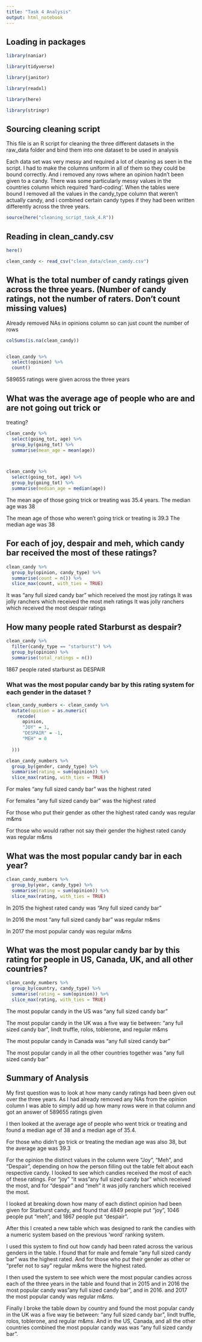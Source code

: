 ```yaml
---
title: "Task 4 Analysis"
output: html_notebook
---
```


## Loading in packages

```r
library(naniar)

library(tidyverse)

library(janitor)

library(readxl)

library(here)

library(stringr)
```

## Sourcing cleaning script

This file is an R script for cleaning the three different datasets in the 
raw_data folder and bind them into one dataset to be used in analysis

Each data set was very messy and required a lot of cleaning as seen in the 
script. I had to make the columns uniform in all of them so they could be 
bound correctly. And i removed any rows where an opinion hadn't been given to a 
candy. There was some particularly messy values in the countries
column which required 'hard-coding'. When the tables were bound I removed all 
the values in the candy_type column that weren't actually candy, and i combined
certain candy types if they had been written differently across the three 
years.

```r
source(here("cleaning_script_task_4.R"))
```


## Reading in clean_candy.csv
```r
here()

clean_candy <- read_csv("clean_data/clean_candy.csv")
```



## What is the total number of candy ratings given across the three years. (Number of candy ratings, not the number of raters. Don’t count missing values)

Already removed NAs in opinions column so can just count the number of rows

```r
colSums(is.na(clean_candy))


clean_candy %>% 
  select(opinion) %>% 
  count()


```

589655 ratings were given across the three years


## What was the average age of people who are and are not going out trick or 
treating?

```r
clean_candy %>% 
  select(going_tot, age) %>% 
  group_by(going_tot) %>% 
  summarise(mean_age = mean(age)) 



clean_candy %>% 
  select(going_tot, age) %>% 
  group_by(going_tot) %>% 
  summarise(median_age = median(age))
```

The mean age of those going trick or treating was 35.4 years.
The median age was 38

The mean age of those who weren't going trick or treating is 39.3
The median age was 38


## For each of joy, despair and meh, which candy bar received the most of these ratings?

```r
clean_candy %>% 
  group_by(opinion, candy_type) %>% 
  summarise(count = n()) %>% 
  slice_max(count, with_ties = TRUE)
```

It was "any full sized candy bar" which received the most joy ratings
It was jolly ranchers which received the most meh ratings
It was jolly ranchers which received the most despair ratings




## How many people rated Starburst as despair?

```r
clean_candy %>% 
  filter(candy_type == "starburst") %>% 
  group_by(opinion) %>% 
  summarise(total_ratings = n())
```

1867 people rated starburst as DESPAIR



### What was the most popular candy bar by this rating system for each gender in the dataset ?

```r
clean_candy_numbers <- clean_candy %>% 
  mutate(opinion = as.numeric(
    recode(
      opinion, 
      "JOY" = 1,
      "DESPAIR" = -1,
      "MEH" = 0
    
  )))
```



```r
clean_candy_numbers %>% 
  group_by(gender, candy_type) %>% 
  summarise(rating = sum(opinion)) %>% 
  slice_max(rating, with_ties = TRUE)
```
For males "any full sized candy bar" was the highest rated

For females "any full sized candy bar" was the highest rated

For those who put their gender as other the highest rated candy was regular m&ms

For those who would rather not say their gender the highest rated candy was 
regular m&ms



## What was the most popular candy bar in each year?

```r
clean_candy_numbers %>% 
  group_by(year, candy_type) %>% 
  summarise(rating = sum(opinion)) %>% 
  slice_max(rating, with_ties = TRUE)
```
In 2015 the highest rated candy was "Any full sized candy bar"

In 2016 the most "any full sized candy bar" was regular m&ms

In 2017 the most popular candy was regular m&ms


## What was the most popular candy bar by this rating for people in US, Canada, UK, and all other countries?

```r
clean_candy_numbers %>% 
  group_by(country, candy_type) %>% 
  summarise(rating = sum(opinion)) %>% 
  slice_max(rating, with_ties = TRUE)
```
The most popular candy in the US was "any full sized candy bar"

The most popular candy in the UK was a five way tie between: 
"any full sized candy bar", lindt truffle, rolos, toblerone, and regular m&ms

The most popular candy in Canada was "any full sized candy bar"

The most popular candy in all the other countries together was 
"any full sized candy bar"


## Summary of Analysis

My first question was to look at how many candy ratings had been given out over 
the three years. As I had already removed any NAs from the opinion column I 
was able to simply add up how many rows were in that column and got an answer
of 589655 ratings given

I then looked at the average age of people who went trick or treating and found
a median age of 38 and a median age of 35.4.

For those who didn't go trick or treating the median age was also 38, but the 
average age was 39.3

For the opinion the distinct values in the column were "Joy", "Meh", and 
"Despair", depending on how the person filling out the table felt about each
respective candy. I looked to see which candies received the most of each of 
these ratings. For "joy" "it was "any full sized candy bar" which received the 
most, and for "despair" and "meh" it was jolly ranchers which received the most.

I looked at breaking down how many of each distinct opinion had been given for
Starburst candy, and found that 4849 people put "joy", 1046 people put "meh",
and 1867 people put "despair".

After this I created a new table which was designed to rank the candies with a 
numeric system based on the previous 'word' ranking system.

I used this system to find out how candy had been rated across the various 
genders in the table. I found that for male and female "any full sized candy 
bar" was the highest rated. And for those who put their gender as other or
"prefer not to say" regular m&ms were the highest rated.

I then used the system to see which were the most popular candies across each of
the three years in the table and found that in 2015 and in 2016 the most popular 
candy was"any full sized candy bar", and in 2016. and 2017 the most popular 
candy was regular m&ms.

Finally I broke the table down by country and found the most popular candy in
the UK was a five way tie between: "any full sized candy bar", lindt truffle, 
rolos, toblerone, and regular m&ms. And in the US, Canada, and all the other 
countries combined the most popular candy was was "any full sized candy bar".








